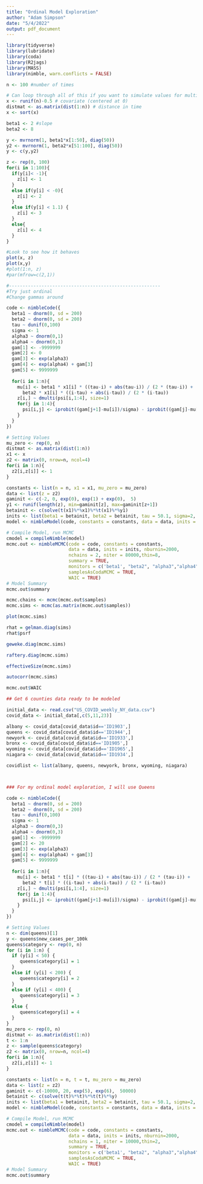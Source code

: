 ```yaml
---
title: "Ordinal Model Exploration"
author: "Adam Simpson"
date: "5/4/2022"
output: pdf_document
---
```


```r
library(tidyverse)
library(lubridate)
library(coda)
library(R2jags)
library(MASS)
library(nimble, warn.conflicts = FALSE)
```

```r
n <- 100 #number of times

# Can loop through all of this if you want to simulate values for multiple locations
x <- runif(n)-0.5 # covariate (centered at 0)
distmat <- as.matrix(dist(1:n)) # distance in time
x <- sort(x)

beta1 <- 2 #slope
beta2 <- 8

y <- mvrnorm(1, beta1*x[1:50], diag(50))
y2 <- mvrnorm(1, beta2*x[51:100], diag(50))
y <- c(y,y2)

z <- rep(0, 100)
for(i in 1:100){
  if(y[i]< -1){
    z[i] <- 1
  }
  else if(y[i] < -0){
    z[i] <- 2
  }
  else if(y[i] < 1.1) {
    z[i] <- 3
  }
  else{
    z[i] <- 4
  }
}

#Look to see how it behaves
plot(x, z)
plot(x,y)
#plot(1:n, z)
#par(mfrow=c(2,1))

#--------------------------------------------------------
#Try just ordinal
#Change gammas around

code <- nimbleCode({
  beta1 ~ dnorm(0, sd = 200)
  beta2 ~ dnorm(0, sd = 200) 
  tau ~ dunif(0,100)
  sigma <- 1
  alpha3 ~ dnorm(0,1)
  alpha4 ~ dnorm(0,1)
  gam[1] <- -9999999
  gam[2] <- 0
  gam[3] <- exp(alpha3)
  gam[4] <- exp(alpha4) + gam[3]
  gam[5] <- 9999999
  
  for(i in 1:n){
    mu[i] <- beta1 * x1[i] * ((tau-i) + abs(tau-i)) / (2 * (tau-i)) + 
      beta2 * x1[i] * ((i-tau) + abs(i-tau)) / (2 * (i-tau))
    z[i,] ~ dmulti(psi[i,1:4], size=1)
    for(j in 1:4){
      psi[i,j] <- iprobit((gam[j+1]-mu[i])/sigma) - iprobit((gam[j]-mu[i])/sigma)
    }
  } 
})

# Setting Values
mu_zero <- rep(0, n)
distmat <- as.matrix(dist(1:n))
x1 <- x
z2 <- matrix(0, nrow=n, ncol=4)
for(i in 1:n){
  z2[i,z[i]] <- 1
}

constants <- list(n = n, x1 = x1, mu_zero = mu_zero)
data <- list(z = z2)
gaminit <- c(-2, 0, exp(0), exp(1) + exp(0),  5)
y1 <- runif(length(z), min=gaminit[z], max=gaminit[z+1])
betainit <- c(solve(t(x1)%*%x1)%*%t(x1)%*%y1)
inits <- list(beta1 = betainit, beta2 = betainit, tau = 50.1, sigma=2, alpha3 = 0, alpha4 = 1)
model <- nimbleModel(code, constants = constants, data = data, inits = inits)

# Compile Model, run MCMC
cmodel = compileNimble(model)
mcmc.out <- nimbleMCMC(code = code, constants = constants,
                       data = data, inits = inits, nburnin=2000,
                       nchains = 2, niter = 80000,thin=8,
                       summary = TRUE,
                       monitors = c('beta1', "beta2", "alpha3","alpha4", "tau"),
                       samplesAsCodaMCMC = TRUE,
                       WAIC = TRUE)
# Model Summary
mcmc.out$summary

mcmc.chains <- mcmc(mcmc.out$samples)
mcmc.sims <- mcmc(as.matrix(mcmc.out$samples))

plot(mcmc.sims)

rhat = gelman.diag(sims)
rhat$psrf

geweke.diag(mcmc.sims)

raftery.diag(mcmc.sims)

effectiveSize(mcmc.sims)

autocorr(mcmc.sims)

mcmc.out$WAIC
```


```r
## Get 6 counties data ready to be modeled

initial_data <- read.csv("US_COVID_weekly_NY_data.csv")
covid_data <- initial_data[,c(5,11,23)]

albany <- covid_data[covid_data$id=='ID1903',]
queens <- covid_data[covid_data$id=='ID1944',]
newyork <- covid_data[covid_data$id=='ID1933',]
bronx <- covid_data[covid_data$id=='ID1905',]
wyoming <- covid_data[covid_data$id=='ID1965',]
niagara <- covid_data[covid_data$id=='ID1934',]

covidlist <- list(albany, queens, newyork, bronx, wyoming, niagara)



### For my ordinal model exploration, I will use Queens

code <- nimbleCode({
  beta1 ~ dnorm(0, sd = 200)
  beta2 ~ dnorm(0, sd = 200) 
  tau ~ dunif(0,100)
  sigma <- 1
  alpha3 ~ dnorm(0,3)
  alpha4 ~ dnorm(0,3)
  gam[1] <- -9999999
  gam[2] <- 20
  gam[3] <- exp(alpha3)
  gam[4] <- exp(alpha4) + gam[3]
  gam[5] <- 9999999
  
  for(i in 1:n){
    mu[i] <- beta1 * t[i] * ((tau-i) + abs(tau-i)) / (2 * (tau-i)) + 
      beta2 * t[i] * ((i-tau) + abs(i-tau)) / (2 * (i-tau))
    z[i,] ~ dmulti(psi[i,1:4], size=1)
    for(j in 1:4){
      psi[i,j] <- iprobit((gam[j+1]-mu[i])/sigma) - iprobit((gam[j]-mu[i])/sigma)
    }
  } 
})

# Setting Values
n <- dim(queens)[1]
y <- queens$new_cases_per_100k
queens$category <- rep(0, n)
for (i in 1:n) {
  if (y[i] < 50) {
     queens$category[i] = 1
  }
  else if (y[i] < 200) {
     queens$category[i] = 2
  }
  else if (y[i] < 400) {
     queens$category[i] = 3
  }
  else {
     queens$category[i] = 4
  }
}
mu_zero <- rep(0, n)
distmat <- as.matrix(dist(1:n))
t <- 1:n
z <- sample(queens$category)
z2 <- matrix(0, nrow=n, ncol=4)
for(i in 1:n){
  z2[i,z[i]] <- 1
}

constants <- list(n = n, t = t, mu_zero = mu_zero)
data <- list(z = z2)
gaminit <- c(-10000, 20, exp(5), exp(6),  50000)
betainit <- c(solve(t(t)%*%t)%*%t(t)%*%y)
inits <- list(beta1 = betainit, beta2 = betainit, tau = 50.1, sigma=2, alpha3 = 0, alpha4 = 1)
model <- nimbleModel(code, constants = constants, data = data, inits = inits)

# Compile Model, run MCMC
cmodel = compileNimble(model)
mcmc.out <- nimbleMCMC(code = code, constants = constants,
                       data = data, inits = inits, nburnin=2000,
                       nchains = 1, niter = 10000,thin=2,
                       summary = TRUE,
                       monitors = c('beta1', "beta2", "alpha3","alpha4", "tau"),
                       samplesAsCodaMCMC = TRUE,
                       WAIC = TRUE)
# Model Summary
mcmc.out$summary


```

